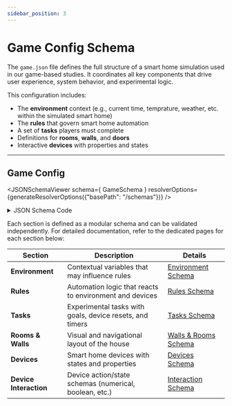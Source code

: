 ```yaml
---
sidebar_position: 3
---
```



# Game Config Schema

The `game.json` file defines the full structure of a smart home simulation used in our game-based studies. It coordinates all key components that drive user experience, system behavior, and experimental logic.

This configuration includes:
- The **environment** context (e.g., current time, temprature, weather, etc. within the simulated smart home)
- The **rules** that govern smart home automation
- A set of **tasks** players must complete
- Definitions for **rooms**, **walls**, and **doors**
- Interactive **devices** with properties and states
---
## Game Config

<JSONSchemaViewer schema={ GameSchema } resolverOptions={generateResolverOptions({"basePath": "/schemas"})} />

<details>
    <summary>JSON Schema Code</summary>

    <InlineSchemaDisplay 
    schema={GameSchema} 
    resolverOptions={generateResolverOptions({"basePath": "/schemas"})} 
    title="Game Schema"
    />

</details>

Each section is defined as a modular schema and can be validated independently. For detailed documentation, refer to the dedicated pages for each section below:

| Section            | Description                                    | Details                     |
|--------------------|------------------------------------------------|-----------------------------|
| **Environment**     | Contextual variables that may influence rules | [Environment Schema](/docs/game-config/game_schema/environment) |
| **Rules**           | Automation logic that reacts to environment and devices | [Rules Schema](/docs/game-config/game_schema/rules) |
| **Tasks**           | Experimental tasks with goals, device resets, and timers | [Tasks Schema](/docs/game-config/game_schema/tasks) |
| **Rooms & Walls**   | Visual and navigational layout of the house   | [Walls & Rooms Schema](/docs/game-config/game_schema/walls) |
| **Devices**         | Smart home devices with states and properties | [Devices Schema](/docs/game-config/game_schema/devices) |
| **Device Interaction** | Device action/state schemas (numerical, boolean, etc.) | [Interaction Schema](/docs/game-config/game_schema/interaction_types) |
